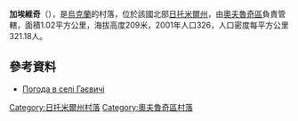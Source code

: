 {{coord|51|21|55|N|28|37|43|E|scale:30000|display=title}}

'''加埃維奇'''（{{lang-uk|Гаєвичі}}），是[[烏克蘭|烏克蘭]]的村落，位於該國北部[[日托米爾州|日托米爾州]]，由[[奧夫魯奇區|奧夫魯奇區]]負責管轄，面積1.02平方公里，海拔高度209米，2001年人口326，人口密度每平方公里321.18人。

==參考資料==
* [http://weather.in.ua/ua/zhitomirskaja/4750 Погода в селі Гаєвичі]{{Wayback|url=http://weather.in.ua/ua/zhitomirskaja/4750 |date=20160305215643 }}

{{DEFAULTSORT:Гаєвичі}}
[[Category:日托米爾州村落|Category:日托米爾州村落]]
[[Category:奧夫魯奇區村落|Category:奧夫魯奇區村落]]


{{Zhytomyr-geo-stub}}